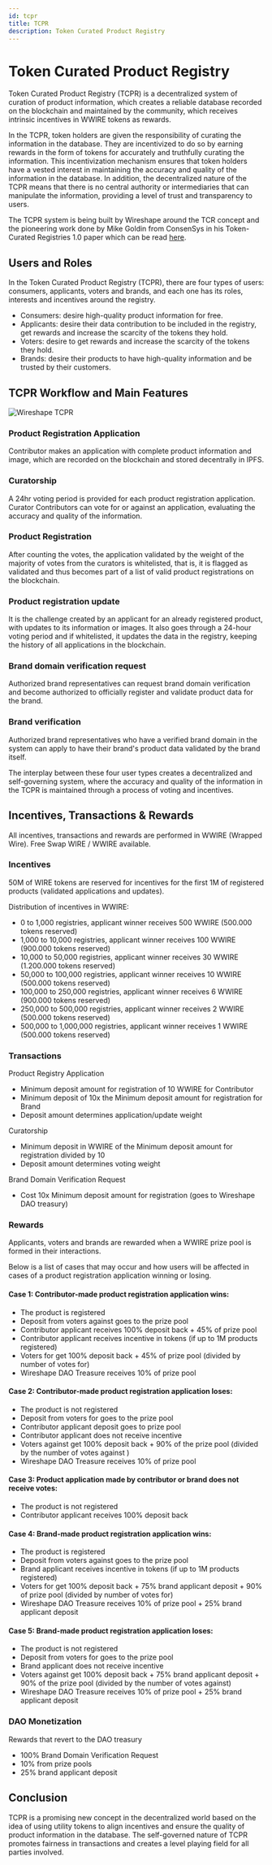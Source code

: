 ```yaml
---
id: tcpr
title: TCPR
description: Token Curated Product Registry
---
```


# Token Curated Product Registry

Token Curated Product Registry (TCPR) is a decentralized system of curation of product information, which creates a reliable database recorded on the blockchain and maintained by the community, which receives intrinsic incentives in WWIRE tokens as rewards.

In the TCPR, token holders are given the responsibility of curating the information in the database. They are incentivized to do so by earning rewards in the form of tokens for accurately and truthfully curating the information. This incentivization mechanism ensures that token holders have a vested interest in maintaining the accuracy and quality of the information in the database. In addition, the decentralized nature of the TCPR means that there is no central authority or intermediaries that can manipulate the information, providing a level of trust and transparency to users.

The TCPR system is being built by Wireshape around the TCR concept and the pioneering work done by Mike Goldin from ConsenSys in his Token-Curated Registries 1.0 paper which can be read [here](https://docs.google.com/document/d/1BWWC__-Kmso9b7yCI_R7ysoGFIT9D_sfjH3axQsmB6E/edit).

## Users and Roles

In the Token Curated Product Registry (TCPR), there are four types of users: consumers, applicants, voters and brands, and each one has its roles, interests and incentives around the registry.

- Consumers: desire high-quality product information for free.
- Applicants: desire their data contribution to be included in the registry, get rewards and increase the scarcity of the tokens they hold.
- Voters: desire to get rewards and increase the scarcity of the tokens they hold.
- Brands: desire their products to have high-quality information and be trusted by their customers.

## TCPR Workflow and Main Features

![Wireshape TCPR](/img/wireshape-tcpr.jpg)

### Product Registration Application

Contributor makes an application with complete product information and image, which are recorded on the blockchain and stored decentrally in IPFS.

### Curatorship

A 24hr voting period is provided for each product registration application. Curator Contributors can vote for or against an application, evaluating the accuracy and quality of the information.

### Product Registration

After counting the votes, the application validated by the weight of the majority of votes from the curators is whitelisted, that is, it is flagged as validated and thus becomes part of a list of valid product registrations on the blockchain.

### Product registration update

It is the challenge created by an applicant for an already registered product, with updates to its information or images. It also goes through a 24-hour voting period and if whitelisted, it updates the data in the registry, keeping the history of all applications in the blockchain.

### Brand domain verification request

Authorized brand representatives can request brand domain verification and become authorized to officially register and validate product data for the brand.

### Brand verification

Authorized brand representatives who have a verified brand domain in the system can apply to have their brand's product data validated by the brand itself.

The interplay between these four user types creates a decentralized and self-governing system, where the accuracy and quality of the information in the TCPR is maintained through a process of voting and incentives.

## Incentives, Transactions & Rewards

All incentives, transactions and rewards are performed in WWIRE (Wrapped Wire).
Free Swap WIRE / WWIRE available.

### Incentives

50M of WIRE tokens are reserved for incentives for the first 1M of registered products (validated applications and updates).

Distribution of incentives in WWIRE:

- 0 to 1,000 registries, applicant winner receives 500 WWIRE (500.000 tokens reserved)
- 1,000 to 10,000 registries, applicant winner receives 100 WWIRE (900.000 tokens reserved)
- 10,000 to 50,000 registries, applicant winner receives 30 WWIRE (1.200.000 tokens reserved)
- 50,000 to 100,000 registries, applicant winner receives 10 WWIRE (500.000 tokens reserved)
- 100,000 to 250,000 registries, applicant winner receives 6 WWIRE (900.000 tokens reserved)
- 250,000 to 500,000 registries, applicant winner receives 2 WWIRE (500.000 tokens reserved)
- 500,000 to 1,000,000 registries, applicant winner receives 1 WWIRE (500.000 tokens reserved)

### Transactions

Product Registry Application

- Minimum deposit amount for registration of 10 WWIRE for Contributor
- Minimum deposit of 10x the Minimum deposit amount for registration for Brand
- Deposit amount determines application/update weight

Curatorship

- Minimum deposit in WWIRE of the Minimum deposit amount for registration divided by 10
- Deposit amount determines voting weight

Brand Domain Verification Request

- Cost 10x Minimum deposit amount for registration (goes to Wireshape DAO treasury)

### Rewards

Applicants, voters and brands are rewarded when a WWIRE prize pool is formed in their interactions.

Below is a list of cases that may occur and how users will be affected in cases of a product registration application winning or losing.

#### Case 1: Contributor-made product registration application wins:

- The product is registered
- Deposit from voters against goes to the prize pool
- Contributor applicant receives 100% deposit back + 45% of prize pool
- Contributor applicant receives incentive in tokens (if up to 1M products registered)
- Voters for get 100% deposit back + 45% of prize pool (divided by number of votes for)
- Wireshape DAO Treasure receives 10% of prize pool

#### Case 2: Contributor-made product registration application loses:

- The product is not registered
- Deposit from voters for goes to the prize pool
- Contributor applicant deposit goes to prize pool
- Contributor applicant does not receive incentive
- Voters against get 100% deposit back + 90% of the prize pool (divided by the number of votes against )
- Wireshape DAO Treasure receives 10% of prize pool

#### Case 3: Product application made by contributor or brand does not receive votes:

- The product is not registered
- Contributor applicant receives 100% deposit back

#### Case 4: Brand-made product registration application wins:

- The product is registered
- Deposit from voters against goes to the prize pool
- Brand applicant receives incentive in tokens (if up to 1M products registered)
- Voters for get 100% deposit back + 75% brand applicant deposit + 90% of prize pool (divided by number of votes for)
- Wireshape DAO Treasure receives 10% of prize pool + 25% brand applicant deposit

#### Case 5: Brand-made product registration application loses:

- The product is not registered
- Deposit from voters for goes to the prize pool
- Brand applicant does not receive incentive
- Voters against get 100% deposit back + 75% brand applicant deposit + 90% of the prize pool (divided by the number of votes against)
- Wireshape DAO Treasure receives 10% of prize pool + 25% brand applicant deposit

### DAO Monetization

Rewards that revert to the DAO treasury

- 100% Brand Domain Verification Request
- 10% from prize pools
- 25% brand applicant deposit

## Conclusion

TCPR is a promising new concept in the decentralized world based on the idea of using utility tokens to align incentives and ensure the quality of product information in the database. The self-governed nature of TCPR promotes fairness in transactions and creates a level playing field for all parties involved.
